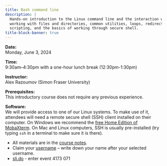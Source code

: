 ```yaml
---
title: Bash command line
description: |
  Hands-on introduction to the Linux command line and the interaction with a remote server. We will cover
  working with files and directories, common utilities, loops, redirections, wild cards, functions and
  scripting, and the basics of working through secure shell.
title-block-banner: true
---
```


<!-- :::{.topdef} -->

**Date:** \
Monday, June 3, 2024

**Time:** \
9:30am–4:30pm with a one-hour lunch break (12:30pm-1:30pm)

**Instructor:** \
Alex Razoumov (Simon Fraser University)

**Prerequisites:** \
This introductory course does not require any previous experience.

**Software:** \
We will provide access to one of our Linux systems. To make use of it, attendees will need a remote secure shell (SSH) client installed on their computer. On Windows we recommend the [free Home Edition of MobaXterm](https://mobaxterm.mobatek.net/download.html). On Mac and Linux computers, SSH is usually pre-installed (try typing `ssh` in a terminal to make sure it is there).

* All materials are in the [course notes](https://wgpages.netlify.app/bash).
* Claim your [username](https://etherpad.wikimedia.org/p/sssfu) -- write down your name after your selected username.
* [sli.do](https://www.slido.com) - enter event 4173 071

<!--     + sub-item 1 -->
<!--     + sub-item 2 -->
<!--         - sub-sub-item 1 -->
